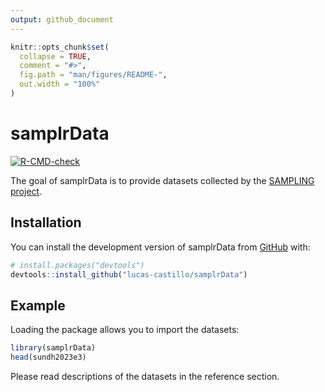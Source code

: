 ```yaml
---
output: github_document
---
```


<!-- README.md is generated from README.Rmd. Please edit that file -->

```r
knitr::opts_chunk$set(
  collapse = TRUE,
  comment = "#>",
  fig.path = "man/figures/README-",
  out.width = "100%"
)
```

# samplrData

<!-- badges: start -->
  [![R-CMD-check](https://github.com/lucas-castillo/samplrData/actions/workflows/R-CMD-check.yaml/badge.svg)](https://github.com/lucas-castillo/samplrData/actions/workflows/R-CMD-check.yaml)
  <!-- badges: end -->

The goal of samplrData is to provide datasets collected by the [SAMPLING project](https://sampling.warwick.ac.uk/). 

## Installation
You can install the development version of samplrData from [GitHub](https://github.com/) with:

``` r
# install.packages("devtools")
devtools::install_github("lucas-castillo/samplrData")
```

## Example
Loading the package allows you to import the datasets:

```r
library(samplrData)
head(sundh2023e3)
```

Please read descriptions of the datasets in the reference section. 
